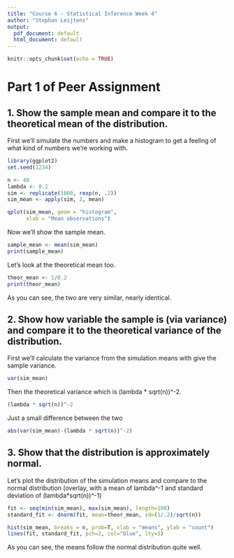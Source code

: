 ```yaml
---
title: "Course 6 - Statistical Inference Week 4"
author: "Stephan Leijtens"
output:
  pdf_document: default
  html_document: default
---
```


```r
knitr::opts_chunk$set(echo = TRUE)
```

# Part 1 of Peer Assignment

## 1. Show the sample mean and compare it to the theoretical mean of the distribution.
First we'll simulate the numbers and make a histogram to get a feeling of what kind of numbers we're working with.

```r
library(ggplot2)
set.seed(1234) 

n <- 40
lambda <- 0.2
sim <- replicate(1000, rexp(n, .2))
sim_mean <- apply(sim, 2, mean)

qplot(sim_mean, geom = "histogram", 
      xlab = "Mean observations") 

```

Now we'll show the sample mean.

```r
sample_mean <- mean(sim_mean)
print(sample_mean)
```

Let's look at the theoretical mean too.
```r
theor_mean <- 1/0.2
print(theor_mean)
```

As you can see, the two are very similar, nearly identical.

## 2. Show how variable the sample is (via variance) and compare it to the theoretical variance of the distribution.
First we'll calculate the variance from the simulation means with give the sample
variance.
```r
var(sim_mean)
```

Then the theoretical variance which is (lambda * sqrt(n))^-2.
```r
(lambda * sqrt(n))^-2
```

Just a small difference between the two
```r
abs(var(sim_mean)-(lambda * sqrt(n))^-2)
```

## 3. Show that the distribution is approximately normal.
Let's plot the distribution of the simulation means and compare to the normal distribution (overlay, with a mean of lambda^-1 and standard deviation of 
(lambda*sqrt(n))^-1)

```r
fit <- seq(min(sim_mean), max(sim_mean), length=100)
standard_fit <- dnorm(fit, mean=theor_mean, sd=(1/.2)/sqrt(n))

hist(sim_mean, breaks = n, prob=T, xlab = "means", ylab = "count")
lines(fit, standard_fit, pch=2, col="blue", lty=5)
```

As you can see, the means follow the normal distribution quite well.